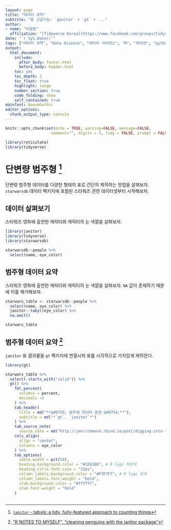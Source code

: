 ```yaml
---
layout: page
title: "데이터 과학"
subtitle: "표 고급기능: `ganitor` + `gt` + ..."
author:
- name: "이광춘"
  affiliation: "[Tidyverse Korea](https://www.facebook.com/groups/tidyverse/)"
date: "`r Sys.Date()`"
tags: ["데이터 과학", "Data Science", "데이터 사이언스", "R", "파이썬", "python", "reticulate", "통계팩키지", "통계", "팩키지", "tidy blocks", "표", "한국 R 컨퍼런스", "rconf", "gt", "janitor"]
output:
  html_document: 
    include:
      after_body: footer.html
      before_body: header.html
    toc: yes
    toc_depth: 2
    toc_float: true
    highlight: tango
    number_section: true
    code_folding: show
    self_contained: true
mainfont: NanumGothic
editor_options: 
  chunk_output_type: console
---
```


```r
knitr::opts_chunk$set(echo = TRUE, warning=FALSE, message=FALSE,
                    comment="", digits = 3, tidy = FALSE, prompt = FALSE, fig.align = 'center')

library(reticulate)
library(tidyverse)

```


# 단변량 범주형 [^janitor] {#univariate-categorical-data}

[^janitor]: [`janitor` - tabyls: a tidy, fully-featured approach to counting things](https://cran.r-project.org/web/packages/janitor/vignettes/tabyls.html)

단변량 범주형 데이터를 다양한 형태의 표로 간단히 제작하는 방법을 살펴보자.
`starwarsdb` 데이터 팩키지에 포함된 스타워즈 관련 데이터셋부터 시작해보자.

## 데이터 살펴보기 {#univariate-categorical-starwars}

스타워즈 영화에 출연한 캐릭터와 캐릭터의 눈 색깔을 살펴보자.

```r
library(janitor)
library(tidyverse)
library(starwarsdb)

starwarsdb::people %>%
  select(name, eye_color)
```

## 범주형 데이터 요약 {#univariate-categorical-starwars-summary}

스타워즈 영화에 출연한 캐릭터와 캐릭터의 눈 색깔을 살펴보자.
`NA` 값이 존재하기 때문에 이를 제거해보자.

```r
starwars_table <- starwarsdb::people %>%
  select(name, eye_color) %>% 
  janitor::tabyl(eye_color) %>% 
  na.omit()

starwars_table
```


## 범주형 데이터 요약 [^gt-janitor] {#univariate-categorical-starwars-viz}

[^gt-janitor]: ["R NOTES TO MYSELF", "cleaning penguins with the janitor package"](http://jenrichmond.rbind.io/post/digging-into-the-janitor-package/)

`janitor` 표 결과물을 `gt` 팩키지에 연결시켜 표를 시각적으로 가치있게 제작한다.

```r
library(gt)

starwars_table %>% 
  select(-starts_with("valid")) %>% 
  gt() %>% 
    fmt_percent(
      columns = percent,
      decimals =1
    ) %>% 
    tab_header(
      title = md("**&#9755; 범주형 데이터 훈련 &#9754;**"),
      subtitle = md("*`gt`, `janitor`*")
    ) %>% 
    tab_source_note(
      source_note = md("http://jenrichmond.rbind.io/post/digging-into-the-janitor-package/")) %>% 
    cols_align(
      align = "center",
      columns = eye_color
    ) %>% 
    tab_options(
      table.width = pct(50),
      heading.background.color = "#1E61B0", # R logo 파란색
      heading.title.font.size = "32px",
      column_labels.background.color = "#F7F7F7", # R logo 회색 
      column_labels.font.weight = "bold",
      stub.background.color = "#ffffff",
      stub.font.weight = "bold"
    )  
  

```
